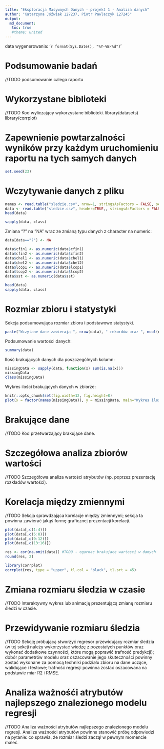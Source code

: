 ```yaml
---
title: "Eksploracja Masywnych Danych - projekt 1 - Analiza danych"
author: "Katarzyna Jóźwiak 127237, Piotr Pawlaczyk 127245"
output:
  md_document: 
   toc: true
   #theme: united
---
```

data wygenerowania: '`r format(Sys.Date(), "%Y-%B-%d")`'

# Podsumowanie badań
//TODO podsumowanie calego raportu

# Wykorzystane biblioteki
//TODO Kod wyliczający wykorzystane biblioteki.
library(datasets)
library(corrplot)

# Zapewnienie powtarzalności wyników przy każdym uruchomieniu raportu na tych samych danych
```r
set.seed(23)
```

# Wczytywanie danych z pliku
```r
names <- read.table("sledzie.csv", nrow=1, stringsAsFactors = FALSE, sep = ",")
data <- read.table("sledzie.csv", header=TRUE,, stringsAsFactors = FALSE, sep=",")
head(data)

sapply(data, class)
```
Zmiana "?" na "NA" wraz ze zmianą typu danych z character na numeric:
```r
data[data=="?"] <- NA

data$cfin1 <- as.numeric(data$cfin1)
data$cfin2 <- as.numeric(data$cfin2)
data$chel1 <- as.numeric(data$chel1)
data$chel2 <- as.numeric(data$chel2)
data$lcop1 <- as.numeric(data$lcop1)
data$lcop2 <- as.numeric(data$lcop2)
data$sst <- as.numeric(data$sst)

head(data)
sapply(data, class)

```

# Rozmiar zbioru i statystyki
Sekcja podsumowująca rozmiar zbioru i podstawowe statystyki.
```r
paste("Wczytane dane zawierają ", nrow(data), " rekordów oraz ", ncol(data), " kolumn.", sep=" ")
```

Podsumowanie wartości danych:
```r
summary(data)
```

Ilość brakujących danych dla poszczególnych kolumn:
```r
missingData <- sapply(data, function(x) sum(is.na(x)))
missingData
class(missingData)
```
Wykres ilości brakujących danych w zbiorze:

```r
knitr::opts_chunk$set(fig.width=12, fig.height=8) 
plot(x = factor(names(missingData)), y = missingData, main="Wykres ilości brakujących danych w zbiorze", xlab="atrybut", ylab = "ilość brakujących artybutów")
```


# Brakujące dane
//TODO Kod przetwarzający brakujące dane.

# Szczegółowa analiza zbiorów wartości
//TODO Szczegółowa analiza wartości atrybutów (np. poprzez prezentację rozkładów wartości).


# Korelacja między zmiennymi
//TODO Sekcja sprawdzająca korelacje między zmiennymi; sekcja ta powinna zawierać jakąś formę graficznej prezentacji korelacji.
```r
plot(data[,c(1:4)])
plot(data[,c(5:8)])
plot(data[,c(9:12)])
plot(data[,c(13:16)])
```

```r
res <- cor(na.omit(data)) #TODO - ogarnac brakujace wartosci w danych 
round(res, 2)

library(corrplot)
corrplot(res, type = "upper", tl.col = "black", tl.srt = 45)
```



# Zmiana rozmiaru śledzia w czasie
//TODO Interaktywny wykres lub animację prezentującą zmianę rozmiaru śledzi w czasie.

# Przewidywanie rozmiaru śledzia
//TODO Sekcję próbującą stworzyć regresor przewidujący rozmiar śledzia (w tej sekcji należy wykorzystać wiedzę z pozostałych punktów oraz wykonać dodatkowe czynności, które mogą poprawić trafność predykcji); dobór parametrów modelu oraz oszacowanie jego skuteczności powinny zostać wykonane za pomocą techniki podziału zbioru na dane uczące, walidujące i testowe; trafność regresji powinna zostać oszacowana na podstawie miar R2 i RMSE.

# Analiza ważnośći atrybutów najlepszego znalezionego modelu regresji
//TODO Analiza ważności atrybutów najlepszego znalezionego modelu regresji. Analiza ważności atrybutów powinna stanowić próbę odpowiedzi na pytanie: co sprawia, że rozmiar śledzi zaczął w pewnym momencie maleć.
